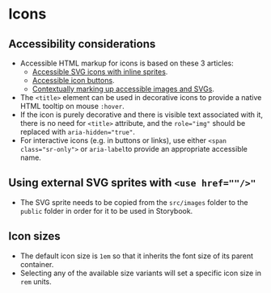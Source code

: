 
<Meta of={Icons} />

# Icons

## Accessibility considerations

- Accessible HTML markup for icons is based on these 3 articles:
    - [Accessible SVG icons with inline sprites](https://www.24a11y.com/2018/accessible-svg-icons-with-inline-sprites/).
    - [Accessible icon buttons](https://www.sarasoueidan.com/blog/accessible-icon-buttons/).
    - [Contextually marking up accessible images and SVGs](https://www.scottohara.me/blog/2019/05/22/contextual-images-svgs-and-a11y.html).
- The `<title>` element can be used in decorative icons to provide a native HTML tooltip on mouse `:hover`.
- If the icon is purely decorative and there is visible text associated with it, there is no need for `<title>` attribute, and the `role="img"` should be replaced with `aria-hidden="true"`.
- For interactive icons (e.g. in buttons or links), use either `<span class="sr-only">`  or `aria-label`to provide an appropriate accessible name.

## Using external SVG sprites with `<use href=""/>"`

- The SVG sprite needs to be copied from the `src/images` folder to the `public` folder in order for it to be used in Storybook.

## Icon sizes

- The default icon size is `1em` so that it inherits the font size of its parent container.
- Selecting any of the available size variants will set a specific icon size in `rem` units.

<Canvas of={Icons.Icons} />
<Controls of={Icons.Icons} />
